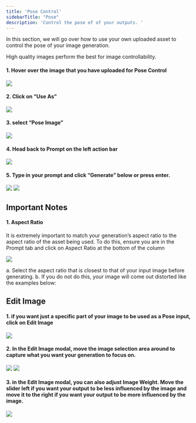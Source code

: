 ```yaml
---
title: 'Pose Control'
sidebarTitle: "Pose"
description: 'Control the pose of of your outputs. '
---
```


In this section, we will go over how to use your own uploaded asset to control the pose of your  image generation. 

<Tip>
High quality images perform the best for image controllability.
</Tip>

#### 1. Hover over the image that you have uploaded for Pose Control 

<Frame>
  <img src="/images/blocks/pose/1.png" style={{ borderRadius: '0.5rem' }} />
</Frame>

#### 2. Click on “Use As” 

<Frame>
  <img src="/images/blocks/pose/2.png" style={{ borderRadius: '0.5rem' }} />
</Frame>

#### 3. select “Pose Image”

<Frame>
  <img src="/images/blocks/pose/3.png" style={{ borderRadius: '0.5rem' }} />
</Frame>

#### 4. Head back to Prompt on the left action bar

<Frame>
  <img src="/images/blocks/pose/4.png" style={{ borderRadius: '0.5rem' }} />
</Frame>

#### 5. Type in your prompt and click “Generate” below or press enter.

<Frame>
  <img src="/images/blocks/pose/5.png" style={{ borderRadius: '0.5rem' }} />
</Frame>

<Frame>
  <img src="/images/blocks/pose/6.png" style={{ borderRadius: '0.5rem' }} />
</Frame>


## Important Notes

#### 1. Aspect Ratio
It is extremely important to match your generation’s aspect ratio to the aspect ratio of the asset being used. To do this, ensure you are in the Prompt tab and click on Aspect Ratio at the bottom of the column


<Frame>
  <img src="/images/blocks/pose/7.png" style={{ borderRadius: '0.5rem' }} />
</Frame>

a. Select the aspect ratio that is closest to that of your input image before generating. 
b. If you do not do this, your image will come out distorted like the examples below:

## Edit Image

#### 1. if you want just a specific part of your image to be used as a Pose input, click on Edit Image
<Frame>
  <img src="/images/blocks/pose/8.png" style={{ borderRadius: '0.5rem' }} />
</Frame>

#### 2. In the Edit Image modal, move the image selection area around to capture what you want your generation to focus on.
<Frame>
  <img src="/images/blocks/pose/9.png" style={{ borderRadius: '0.5rem' }} />
</Frame>
<Frame>
  <img src="/images/blocks/pose/10.png" style={{ borderRadius: '0.5rem' }} />
</Frame>

#### 3. in the Edit Image modal, you can also adjust Image Weight. Move the slider left if you want your output to be less influenced by the image and move it to the right if you want your output to be more influenced by the image. 
<Frame>
  <img src="/images/blocks/pose/11.png" style={{ borderRadius: '0.5rem' }} />
</Frame>